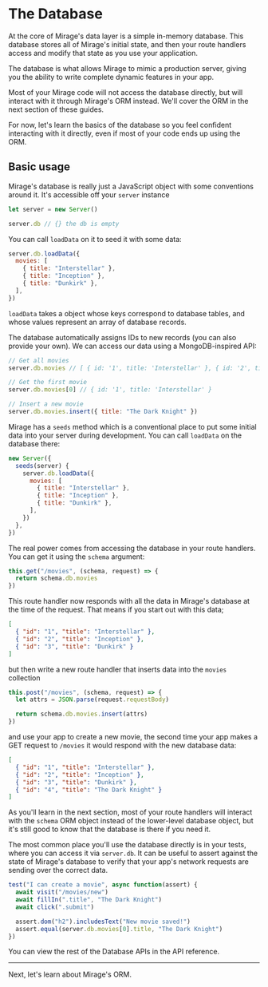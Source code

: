 # The Database

At the core of Mirage's data layer is a simple in-memory database. This database stores all of Mirage's initial state, and then your route handlers access and modify that state as you use your application.

The database is what allows Mirage to mimic a production server, giving you the ability to write complete dynamic features in your app.

Most of your Mirage code will not access the database directly, but will interact with it through Mirage's ORM instead. We'll cover the ORM in the next section of these guides.

For now, let's learn the basics of the database so you feel confident interacting with it directly, even if most of your code ends up using the ORM.

## Basic usage

Mirage's database is really just a JavaScript object with some conventions around it. It's accessible off your `server` instance

```js
let server = new Server()

server.db // {} the db is empty
```

You can call `loadData` on it to seed it with some data:

```js
server.db.loadData({
  movies: [
    { title: "Interstellar" },
    { title: "Inception" },
    { title: "Dunkirk" },
  ],
})
```

`loadData` takes a object whose keys correspond to database tables, and whose values represent an array of database records.

The database automatically assigns IDs to new records (you can also provide your own). We can access our data using a MongoDB-inspired API:

```js
// Get all movies
server.db.movies // [ { id: '1', title: 'Interstellar' }, { id: '2', title: 'Inception' }, { id: '3', title: 'Dunkirk' } ]

// Get the first movie
server.db.movies[0] // { id: '1', title: 'Interstellar' }

// Insert a new movie
server.db.movies.insert({ title: "The Dark Knight" })
```

Mirage has a `seeds` method which is a conventional place to put some initial data into your server during development. You can call `loadData` on the database there:

```js
new Server({
  seeds(server) {
    server.db.loadData({
      movies: [
        { title: "Interstellar" },
        { title: "Inception" },
        { title: "Dunkirk" },
      ],
    })
  },
})
```

The real power comes from accessing the database in your route handlers. You can get it using the `schema` argument:

```js
this.get("/movies", (schema, request) => {
  return schema.db.movies
})
```

This route handler now responds with all the data in Mirage's database at the time of the request. That means if you start out with this data;

```json
[
  { "id": "1", "title": "Interstellar" },
  { "id": "2", "title": "Inception" },
  { "id": "3", "title": "Dunkirk" }
]
```

but then write a new route handler that inserts data into the `movies` collection

```js
this.post("/movies", (schema, request) => {
  let attrs = JSON.parse(request.requestBody)

  return schema.db.movies.insert(attrs)
})
```

and use your app to create a new movie, the second time your app makes a GET request to `/movies` it would respond with the new database data:

```json
[
  { "id": "1", "title": "Interstellar" },
  { "id": "2", "title": "Inception" },
  { "id": "3", "title": "Dunkirk" },
  { "id": "4", "title": "The Dark Knight" }
]
```

As you'll learn in the next section, most of your route handlers will interact with the `schema` ORM object instead of the lower-level database object, but it's still good to know that the database is there if you need it.

The most common place you'll use the database directly is in your tests, where you can access it via `server.db`. It can be useful to assert against the state of Mirage's database to verify that your app's network requests are sending over the correct data.

```js
test("I can create a movie", async function(assert) {
  await visit("/movies/new")
  await fillIn(".title", "The Dark Knight")
  await click(".submit")

  assert.dom("h2").includesText("New movie saved!")
  assert.equal(server.db.movies[0].title, "The Dark Knight")
})
```

You can view the rest of the Database APIs in the API reference.

---

Next, let's learn about Mirage's ORM.
